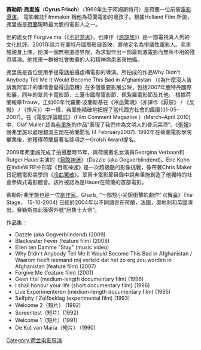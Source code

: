 '''赛勒斯·弗里施'''（'''Cyrus Frisch'''）（1969年生于阿姆斯特丹）是荷蘭一位前衛[[電影導演|電影導演]]。 電影雜誌Filmmaker 稱他為荷蘭電影的壞孩子。根據Holland Film 所說，弗里施是[[荷蘭|荷蘭]]現時最大膽的電影人之一。

他的處女作 Forgive me（《[[不好意思|不好意思]]》，也譯作《[[原諒我|原諒我]]》）是一部電視真人秀的文化批評。2001年該片在鹿特丹國際影展首映，將他定名為爭議性電影人。弗里施親身上陣，扮演一個無視道德界限，為求製作出一部最刺激電影而無所不用的殘忍導演。他找來一群被社會拋棄的人和精神病患者來拍攝。

弗里施是首位使用手提電話拍攝虛構電影的導演。所拍成的作品Why Didn't Anybody Tell Me It Would Become This Bad in Afghanistan （《為什麼沒人告訴我阿富汗的事情會變得這麼糟》在多個重要影展公映，包括2007年鹿特丹國際影展，同年的翠貝卡電影節、三藩市國際電影節、佩紮羅電影節及其他。 根據荷蘭報章Trouw，正如60年代羅蘭·波蘭斯基在《冷血驚魂》（亦譯作《厭惡》 / 《反撥》 / 《排斥》）中一樣，弗里施精確地把握了當代西方社會的瘋癲(31-05-2007)。在《電影評論雜誌》（Film Comment Magazine ）(March–April 2010)中，Olaf Muller 認為[[弗里施|弗里施]]的作品“表現了我們作為文明人的昏沉呆滯”。《[[衛報|衛報]]》說弗里施以處理艱澀主題在荷蘭聞名 (4 February2007). 1992年在荷蘭電影學院畢業後，他獲得荷蘭最著名獎項之一Grolsh Award提名。

2009年弗里施完成了拍攝歷時15年，與荷蘭著名女演員Georgina Verbaan和Rutger Hauer主演的《[[目眩神迷|目眩神迷]]》（Dazzle (aka Oogverblindend)。Eric Kohn 在IndieWIRE中形容《目眩神迷》是一次超級酷的影像挑戰，像帶著Chris Maker日記體電影美學的《[[冷血驚魂|冷血驚魂]]》。翠貝卡電影節目錄中說弗里施創造了他獨特的社會參與式電影體會。該片被認為是Hauer在荷蘭的首部電影。

赛勒斯·弗里施也是一位[[劇作家|劇作家]]。Gharb, “一部短小尖銳衝擊的劇作” (《舞臺》The Stage， 15-10-2004) 已經於2004年以不同語言在荷蘭，法國，奧地利和英國演出。赛勒斯由此獲得外號“居魯士大帝”。

作品集：

* Dazzle (aka Oogverblindend) (2009)
* Blackwater Fever (feature film) (2008)
* Ellen ten Damme "Stay" (music video)
* Why Didn't Anybody Tell Me It Would Become This Bad in Afghanistan / Waarom heeft niemand mij verteld dat het zo erg zou worden in Afghanistan (feature film) (2007)
* Forgive Me (feature film) (2001)
* Geen titel (medium-length documentary film) (1996)
* I shall honour your life (short documentary film) (1996)
* Live Experimenteren (medium-length documentary film) (1995)
* Selfpity / Zelfbeklag (experimental film) (1993)
* Welcome 2（短片） (1992)
* Screentest（短片）(1992)
* Welcome 1（短片）(1991)
* De Kut van Maria（短片） (1990)

{{Authority control}}
[[Category:荷兰电影导演|Category:荷兰电影导演]]